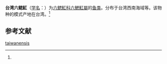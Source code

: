 {{NoteTA|G1=LS}}
{{Speciesbox
| name = 台湾六鳃魟
| status = 
| status_system = 
| image = 
| genus = Hexatrygon
| species = taiwanensis
| authority = (Shen, 1986)<ref name='id5263'>{{cite web| url =http://www.bioinfo.cn/db05/BjdwSpecies.php?action=view&id=5263| title =台湾六鳃魟| work =《中国动物物种编目数据库》| publisher =中国科学院微生物研究所| author =中国科学院动物研究所| accessdate =2009-04-11| deadurl =yes| archiveurl =https://web.archive.org/web/20160305002354/http://www.bioinfo.cn/db05/BjdwSpecies.php?action=view&id=5263| archivedate =2016-03-05}}</ref>
}}

'''台湾六鳃魟'''（[[学名|学名]]：{{lang|la|''Hexatrygon taiwanensis''}}）为[[六鳃魟科|六鳃魟科]][[六鰓魟屬|六鰓魟屬]]的[[鱼类|鱼类]]。分布于台湾西南海域等。该物种的模式产地在台湾。<ref name='id5263'/>

==参考文献==
{{reflist}}

{{Wikispecies|Hexatrygon taiwanensis}}
{{Taxonbar|from=Q10914594}}

[[Category:六鰓魟屬|taiwanensis]]


{{鱼类小作品}}